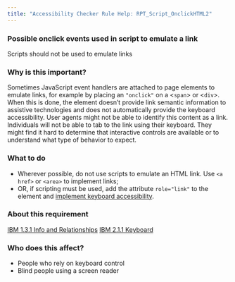 ```yaml
---
title: "Accessibility Checker Rule Help: RPT_Script_OnclickHTML2"
---
```


<div className="toolHelp">
<Row>
<Column colLg={16} colMd={8} colSm={4} className="toolHead">

### Possible onclick events used in script to emulate a link

<div id="locLevel"></div>

Scripts should not be used to emulate links

</Column>
</Row>
<Row>
<Column colLg={11} colMd={5} colSm={4} className="toolMain">

### Why is this important?

Sometimes JavaScript event handlers are attached to page elements to emulate links, for example by placing an `"onclick"` on a &lt;`span`&gt; or &lt;`div`&gt;. When this is done, the element doesn’t provide link semantic information to assistive technologies and does not automatically provide the keyboard accessibility. User agents might not be able to identify this content as a link. Individuals will not be able to tab to the link using their keyboard. They might find it hard to determine that interactive controls are available or to understand what type of behavior to expect.

<div id="locSnippet"></div>

### What to do

 * Wherever possible, do not use scripts to emulate an HTML link. Use `<a href>` or `<area>` to implement links;
 * OR, if scripting must be used, add the attribute `role="link"` to the element and [implement keyboard accessibility](https://www.ibm.com/able/guidelines/ci162/keyboard.html).

</Column>
<Column colLg={5} colMd={3} colSm={4} className="toolLeft">

### About this requirement

[IBM 1.3.1 Info and Relationships](http://www.ibm.com/able/guidelines/ci162/info_and_relationships.html)
[IBM 2.1.1 Keyboard](https://www.ibm.com/able/guidelines/ci162/keyboard.html)

### Who does this affect?

 * People who rely on keyboard control
 * Blind people using a screen reader

</Column>
</Row>
</div>

